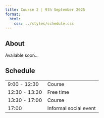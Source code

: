 ```yaml
---
title: Course 2 | 9th September 2025
format:
  html:
    css: ../styles/schedule.css
---
```


## About
Available soon...


## Schedule
| |  |
| --- | ---- |
| 9:00 - 12:30 | <span class="event-filled-orange"></span> Course    |
| 12:30 - 13:30       | <span class="event-outline-blue"></span> Free time                     |
| 13:30 - 17:00 | <span class="event-filled-orange"></span> Course    |
| 17:00       | <span class="event-outline-blue"></span> Informal social event                     |